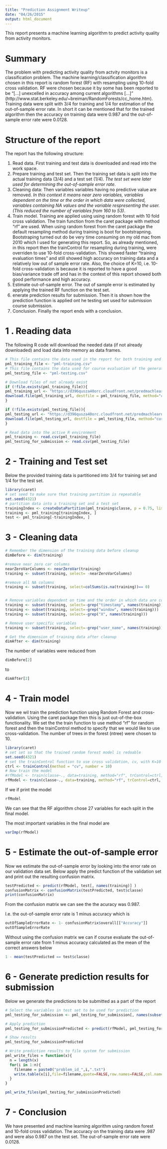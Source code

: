 ```yaml
---
title: "Prediction Assignment Writeup"
date: "04/26/2015"
output: html_document
---
```


This report presents a machine learning algorithm to predict activity quality from activity monitors. 

# Summary

The problem with predicting activity quality from actvity monitors is a classification problem. The machine learning/classification algorithm chosen in this report is random forest (RF) with resampling using 10-fold cross validation.  RF were chosen because it by some has been reported to be "[...] unexcelled in accuracy among current algorithms [...]" (http://www.stat.berkeley.edu/~breiman/RandomForests/cc_home.htm). Training data were split with 3/4 for training and 1/4 for estimation of the out-of-sample error rate. In short it can be mentioned that for the trained algorithm then the accuracy on training data were 0.987 and the out-of-sample error rate were 0.0128.

# Structure of the report

The report has the following structure: 

1) Read data. First training and test data is downloaded and read into the work space. 
2) Prepare training and test set. Then the training set data is split into the actual training data (3/4) and a test set (1/4). *The test set were later used for determining the out-of-sample error rate*. 
3) Cleaning data: Then variables variables having no predictive value are removed. *In this context it means near zero variables, variables dependent on the time or the order in which data were collected, variables containing NA values and the variable respresenting the user. (This reduced the number of variables from 160 to 53)*. 
4) Train model. Training are applied using using random forest with 10 fold cross validation. The train function  from the caret package with method "rf" are used. When using random forest from the caret package the default resampling method during training is boot for bootstrapning. Bootstraping turned out do be very time consuming on my old mac from 2010 which I used for generating this report. So, as already mentioned, in this report then the trainControl for resampling during training, were overriden to use 10-fold cross-validation. This showed faster "training evaluation times" and still showed high accuracy on training data and a relatively low out of sample error rate. Also, the choice of K=10, i.e. 10-fold cross-validation is because it is reported to have a good bias/variance trade off and has in the context of this report showed both good performance and high accuracy.  
5) Estimate out-of-sample error. The out of sample error is estimated by applying the trained RF function on the test set.
6) enerate prediction results for submission. Then it is shown how the prediction function is applied ont he testing set used for submission course submission. 
7) Conclusion. Finally the report ends with a conclusion. 

# 1 . Reading data
The following R code will download the needed data (if not already downloaded) and load data into memory as data frames.
```r
# This file contains the data used in the report for both training and testing
pml_training_file <- "pml-training.csv"
# This file contains the data used for course evaluation of the generated prediction function
pml_testing_file <- "pml-testing.csv"

# Download files of not already exist
if (!file.exists(pml_training_file)){
pml_training_url <- "https://d396qusza40orc.cloudfront.net/predmachlearn/pml-training.csv"
download.file(pml_training_url, destfile = pml_training_file, method="curl")
}

if (!file.exists(pml_testing_file)){
pml_testing_url <- "https://d396qusza40orc.cloudfront.net/predmachlearn/pml-testing.csv"
download.file(pml_testing_url, destfile = pml_testing_file, method="curl")
}

# Read data into the active R environment
pml_training <- read.csv(pml_training_file)
pml_testing_for_submission <- read.csv(pml_testing_file)

```

# 2 - Training and Test set
Below the provided training data is partitioned into 3/4 for training set and 1/4 for the test set.
```r
library(caret)
# set seed to make sure that training partition is repeatable
set.seed(4321)
# partition data into a training set and a test set
trainingIndex <- createDataPartition(pml_training$classe, p = 0.75, list = FALSE)
training <- pml_training[trainingIndex, ]
test <- pml_training[-trainingIndex, ]
```

# 3 - Cleaning data


```r
# Remember the dimension of the training data before cleanup
dimBefore <- dim(training)

#remove near zero car columns 
nearZeroVarColumns <- nearZeroVar(training)
training <- subset(training, select= -nearZeroVarColumns)

#remove all NA columns
training <- subset(training, select=colSums(is.na(training))== 0)


# Remove variables dependent on time and the order in which data are collected
training <- subset(training, select=-grep("timestamp", names(training)))
training <- subset(training, select=-grep("window", names(training)))
training <- subset(training, select=-grep("X", names(training)))

# Remove user specific variables
training <- subset(training, select=-grep("user_name", names(training)))

# Get the dimension of training data after cleanup
dimAfter <- dim(training)

```
The number of variables were reduced from

```r
dimBefore[2]
```
to
```r
dimAfter[2]
```



# 4 - Train model
Now we wil train the prediction function using Random Forest and cross-validation.
Using the caret package then this is just out-of-the-box functionality. We set the the train function to use method "rf" for random forest and then the trainControl method to specify that we would like to use cross-validation.
The number of trees in the forest (ntree) were chosen to 10.
```r
library(caret)
# set set so that the trained random forest model is redoable 
set.seed(4321)
# set the trainControl function to use cross validation, cv, with K=10
ctrl <- trainControl(method = "cv", number = 10)
# Now train the model
#rfModel <- train(classe~., data=training, method="rf", trControl=ctrl, ntree=10 ,do.trace=T)
rfModel <- train(classe~., data=training, method="rf", trControl=ctrl, ntree=10)
```

If we if print the model

```r
rfModel
```

We can see that the RF algorithm chose 27 variables for each split in the final model.


The most important variables in the final model are

```r
varImp(rfModel)
```


# 5 - Estimate the out-of-sample error
Now we estimate the out-of-sample error by looking into the error rate on our validation data set.
Below apply the predict function of the validation set and print out the resulting confusion matrix.
```r
testPredicted <- predict(rfModel, test[, names(training)] )
confusionMatrix <- confusionMatrix(testPredicted, test$classe)
print(confusionMatrix)
```
From the confusion matrix we can see the the acuracy was 0.987.

I.e. the out-of-sample error rate is 1 minus accuracy which is
```r
outOfSampleErrorRate <- 1- confusionMatrix$overall[["Accuracy"]]
outOfSampleErrorRate
```

Without using the confusion matrix we can if course evaluate the out-of-sample error rate from  1 minus accuracy calculated as the mean of the correct answers below

```r
1 - mean(testPredicted == test$classe)
```

# 6 - Generate prediction results for submission

Below we generate the predictions to be submitted as a part of the report

```r
# Select the variables in test set to be used for prediction
pml_testing_for_submission <- pml_testing_for_submission[, names(subset(training, select=-classe))]

# Apply prediction
pml_testing_for_submissionPredicted <- predict(rfModel, pml_testing_for_submission)

# Show results
pml_testing_for_submissionPredicted 

# Write prediction results to file system for submission
pml_write_files = function(x){
  n = length(x)
  for(i in 1:n){
    filename = paste0("problem_id_",i,".txt")
    write.table(x[i],file=filename,quote=FALSE,row.names=FALSE,col.names=FALSE)
  }
}

pml_write_files(pml_testing_for_submissionPredicted)
```

# 7 - Conclusion
We have presented and machine learning algorithm using random forest and 10-fold cross validation. The accuracy on the training data were .987 and were also 0.987 on the test set. The out-of-sample error rate were 0.0128.

